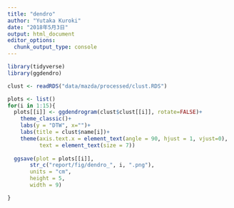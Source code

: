 ```yaml
---
title: "dendro"
author: "Yutaka Kuroki"
date: "2018年5月3日"
output: html_document
editor_options: 
  chunk_output_type: console
---
```


```r
library(tidyverse)
library(ggdendro)
```

```r
clust <- readRDS("data/mazda/processed/clust.RDS")
```

```r
plots <- list()
for(i in 1:15){
  plots[[i]] <- ggdendrogram(clust$clust[[i]], rotate=FALSE)+
    theme_classic()+
    labs(y = "DTW", x="")+
    labs(title = clust$name[i])+
    theme(axis.text.x = element_text(angle = 90, hjust = 1, vjust=0),
          text = element_text(size = 7))
  
  ggsave(plot = plots[[i]],
       str_c("report/fig/dendro_", i, ".png"),
       units = "cm",
       height = 5,
       width = 9)

}

```


